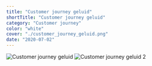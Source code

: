 ```yaml
---
title: "Customer journey geluid"
shortTitle: "Customer journey geluid"
category: "Customer journey"
color: "white"
cover: "./customer_journey_geluid.png"
date: "2020-07-02"
---
```


![Customer journey geluid](https://technation-hr.com/images/stappen/customer_journey_geluid/customer_journey_geluid.png "Customer journey geluid")
![Customer journey geluid 2](https://technation-hr.com/images/stappen/customer_journey_geluid/customer_journey_geluid_2.png "Customer journey geluid 2")
